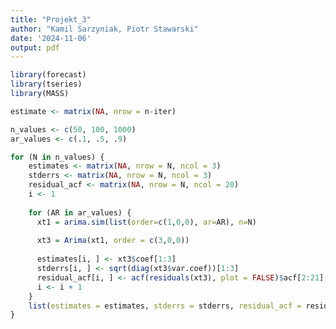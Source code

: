 ```yaml
---
title: "Projekt_3"
author: "Kamil Sarzyniak, Piotr Stawarski"
date: '2024-11-06'
output: pdf
---
```


```r
library(forecast)
library(tseries)
library(MASS)
```
```r
estimate <- matrix(NA, nrow = n-iter)
```



```r
n_values <- c(50, 100, 1000)
ar_values <- c(.1, .5, .9)

for (N in n_values) {
    estimates <- matrix(NA, nrow = N, ncol = 3)
    stderrs <- matrix(NA, nrow = N, ncol = 3)
    residual_acf <- matrix(NA, nrow = N, ncol = 20)
    i <- 1
  
    for (AR in ar_values) {
      xt1 = arima.sim(list(order=c(1,0,0), ar=AR), n=N)
      
      xt3 = Arima(xt1, order = c(3,0,0))
      
      estimates[i, ] <- xt3$coef[1:3]
      stderrs[i, ] <- sqrt(diag(xt3$var.coef))[1:3]
      residual_acf[i, ] <- acf(residuals(xt3), plot = FALSE)$acf[2:21]
      i <- i + 1
    }
    list(estimates = estimates, stderrs = stderrs, residual_acf = residual_acf)
}
```

